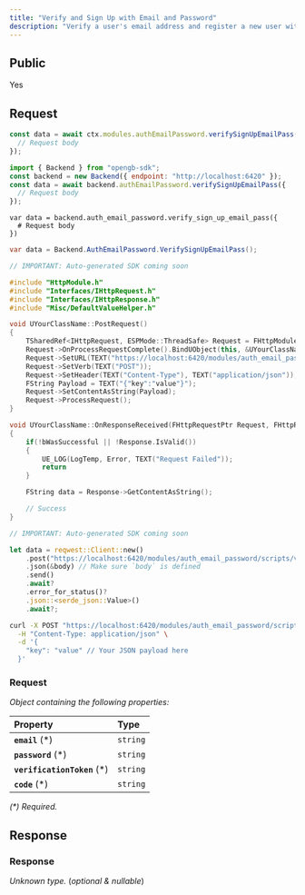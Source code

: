 ```yaml
---
title: "Verify and Sign Up with Email and Password"
description: "Verify a user's email address and register a new user with an email and password."
---
```


## Public

Yes

## Request


<RequestExample>

```typescript OpenGB Script
const data = await ctx.modules.authEmailPassword.verifySignUpEmailPass({
  // Request body
});
```


```javascript JavaScript
import { Backend } from "opengb-sdk";
const backend = new Backend({ endpoint: "http://localhost:6420" });
const data = await backend.authEmailPassword.verifySignUpEmailPass({
  // Request body
});
```

```gdscript Godot
var data = backend.auth_email_password.verify_sign_up_email_pass({
  # Request body
})
```

```csharp Unity
var data = Backend.AuthEmailPassword.VerifySignUpEmailPass();
```

```cpp Unreal Engine
// IMPORTANT: Auto-generated SDK coming soon

#include "HttpModule.h"
#include "Interfaces/IHttpRequest.h"
#include "Interfaces/IHttpResponse.h"
#include "Misc/DefaultValueHelper.h"

void UYourClassName::PostRequest()
{
    TSharedRef<IHttpRequest, ESPMode::ThreadSafe> Request = FHttpModule::Get().CreateRequest();
    Request->OnProcessRequestComplete().BindUObject(this, &UYourClassName::OnResponseReceived);
    Request->SetURL(TEXT("https://localhost:6420/modules/auth_email_password/scripts/verify_sign_up_email_pass/call"));
    Request->SetVerb(TEXT("POST"));
    Request->SetHeader(TEXT("Content-Type"), TEXT("application/json"));
    FString Payload = TEXT("{"key":"value"}");
    Request->SetContentAsString(Payload);
    Request->ProcessRequest();
}

void UYourClassName::OnResponseReceived(FHttpRequestPtr Request, FHttpResponsePtr Response, bool bWasSuccessful)
{
    if(!bWasSuccessful || !Response.IsValid())
    {
        UE_LOG(LogTemp, Error, TEXT("Request Failed"));
        return
    }

    FString data = Response->GetContentAsString();

    // Success
}
```

```rust Rust
// IMPORTANT: Auto-generated SDK coming soon

let data = reqwest::Client::new()
    .post("https://localhost:6420/modules/auth_email_password/scripts/verify_sign_up_email_pass/call")
    .json(&body) // Make sure `body` is defined
    .send()
    .await?
    .error_for_status()?
    .json::<serde_json::Value>()
    .await?;
```

```bash curl
curl -X POST "https://localhost:6420/modules/auth_email_password/scripts/verify_sign_up_email_pass/call" \
  -H "Content-Type: application/json" \
  -d '{
    "key": "value" // Your JSON payload here
  }'
```

</RequestExample>




### Request

_Object containing the following properties:_

| Property                     | Type     |
| :--------------------------- | :------- |
| **`email`** (\*)             | `string` |
| **`password`** (\*)          | `string` |
| **`verificationToken`** (\*) | `string` |
| **`code`** (\*)              | `string` |

_(\*) Required._


## Response



### Response

_Unknown type._ (_optional & nullable_)

